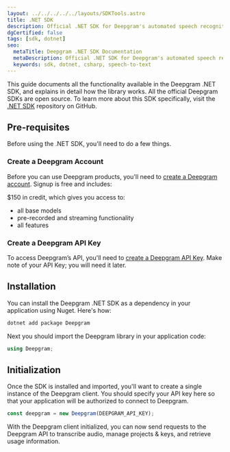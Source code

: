 ---
layout: ../../../../../layouts/SDKTools.astro
title: .NET SDK
description: Official .NET SDK for Deepgram's automated speech recognition APIs.
dgCertified: false
tags: [sdk, dotnet]
seo:
  metaTitle: Deepgram .NET SDK Documentation
  metaDescription: Official .NET SDK for Deepgram's automated speech recognition APIs.
  keywords: sdk, dotnet, csharp, speech-to-text
---

This guide documents all the functionality available in the Deepgram
.NET SDK, and explains in detail how the library works. All the official
Deepgram SDKs are open source. To learn more about this SDK specifically, visit
the [.NET SDK](https://github.com/deepgram-devs/deepgram-dotnet-sdk) repository on GitHub.

## Pre-requisites

Before using the .NET SDK, you'll need to do a few things.

### Create a Deepgram Account

Before you can use Deepgram products, you'll need to
[create a Deepgram account](https://console.deepgram.com/signup?jump=keys). Signup is
free and includes:

$150 in credit, which gives you access to:
  - all base models
  - pre-recorded and streaming functionality
  - all features

### Create a Deepgram API Key

To access Deepgram’s API, you'll need to
[create a Deepgram API Key](/documentation/getting-started/authentication/#create-an-api-key).
Make note of your API Key; you will need it later.

## Installation

You can install the Deepgram .NET SDK as a dependency in your application
using Nuget. Here's how:

```bash
dotnet add package Deepgram
```

Next you should import the Deepgram library in your application code:

```csharp
using Deepgram;
```

## Initialization

Once the SDK is installed and imported, you'll want to create a single instance
of the Deepgram client. You should specify your API key here so that your
application will be authorized to connect to Deepgram.

```js
const deepgram = new Deepgram(DEEPGRAM_API_KEY);
```

With the Deepgram client initialized, you can now send requests to the Deepgram
API to transcribe audio, manage projects & keys, and retrieve usage information.
